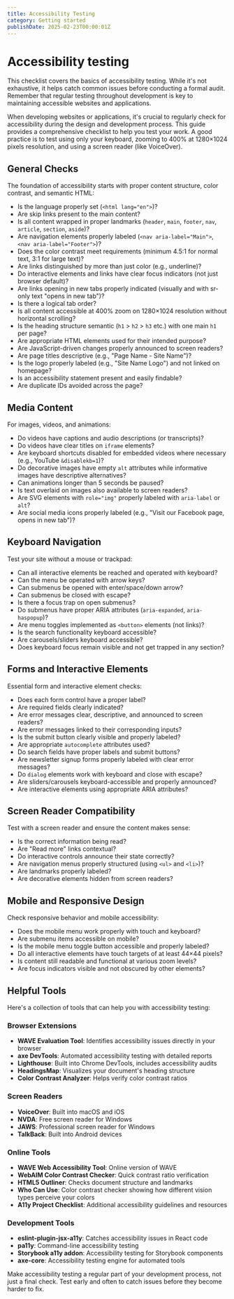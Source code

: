 ```yaml
---
title: Accessibility Testing
category: Getting started
publishDate: 2025-02-23T00:00:01Z
---
```


# Accessibility testing

This checklist covers the basics of accessibility testing. While it's not exhaustive, it helps catch common issues before conducting a formal audit. Remember that regular testing throughout development is key to maintaining accessible websites and applications.

When developing websites or applications, it's crucial to regularly check for accessibility during the design and development process. This guide provides a comprehensive checklist to help you test your work. A good practice is to test using only your keyboard, zooming to 400% at 1280×1024 pixels resolution, and using a screen reader (like VoiceOver).

## General Checks

The foundation of accessibility starts with proper content structure, color contrast, and semantic HTML:

- Is the language properly set (`<html lang="en">`)?
- Are skip links present to the main content?
- Is all content wrapped in proper landmarks (`header`, `main`, `footer`, `nav`, `article`, `section`, `aside`)?
- Are navigation elements properly labeled (`<nav aria-label="Main">`, `<nav aria-label="Footer">`)?
- Does the color contrast meet requirements (minimum 4.5:1 for normal text, 3:1 for large text)?
- Are links distinguished by more than just color (e.g., underline)?
- Do interactive elements and links have clear focus indicators (not just browser default)?
- Are links opening in new tabs properly indicated (visually and with sr-only text "opens in new tab")?
- Is there a logical tab order?
- Is all content accessible at 400% zoom on 1280×1024 resolution without horizontal scrolling?
- Is the heading structure semantic (`h1` > `h2` > `h3` etc.) with one main `h1` per page?
- Are appropriate HTML elements used for their intended purpose?
- Are JavaScript-driven changes properly announced to screen readers?
- Are page titles descriptive (e.g., "Page Name - Site Name")?
- Is the logo properly labeled (e.g., "Site Name Logo") and not linked on homepage?
- Is an accessibility statement present and easily findable?
- Are duplicate IDs avoided across the page?

## Media Content

For images, videos, and animations:

- Do videos have captions and audio descriptions (or transcripts)?
- Do videos have clear titles on `iframe` elements?
- Are keyboard shortcuts disabled for embedded videos where necessary (e.g., YouTube `&disablekb=1`)?
- Do decorative images have empty `alt` attributes while informative images have descriptive alternatives?
- Can animations longer than 5 seconds be paused?
- Is text overlaid on images also available to screen readers?
- Are SVG elements with `role="img"` properly labeled with `aria-label` or `alt`?
- Are social media icons properly labeled (e.g., "Visit our Facebook page, opens in new tab")?

## Keyboard Navigation

Test your site without a mouse or trackpad:

- Can all interactive elements be reached and operated with keyboard?
- Can the menu be operated with arrow keys?
- Can submenus be opened with enter/space/down arrow?
- Can submenus be closed with escape?
- Is there a focus trap on open submenus?
- Do submenus have proper ARIA attributes (`aria-expanded`, `aria-haspopup`)?
- Are menu toggles implemented as `<button>` elements (not links)?
- Is the search functionality keyboard accessible?
- Are carousels/sliders keyboard accessible?
- Does keyboard focus remain visible and not get trapped in any section?

## Forms and Interactive Elements

Essential form and interactive element checks:

- Does each form control have a proper label?
- Are required fields clearly indicated?
- Are error messages clear, descriptive, and announced to screen readers?
- Are error messages linked to their corresponding inputs?
- Is the submit button clearly visible and properly labeled?
- Are appropriate `autocomplete` attributes used?
- Do search fields have proper labels and submit buttons?
- Are newsletter signup forms properly labeled with clear error messages?
- Do `dialog` elements work with keyboard and close with escape?
- Are sliders/carousels keyboard-accessible and properly announced?
- Are interactive elements using appropriate ARIA attributes?

## Screen Reader Compatibility

Test with a screen reader and ensure the content makes sense:

- Is the correct information being read?
- Are "Read more" links contextual?
- Do interactive controls announce their state correctly?
- Are navigation menus properly structured (using `<ul>` and `<li>`)?
- Are landmarks properly labeled?
- Are decorative elements hidden from screen readers?

## Mobile and Responsive Design

Check responsive behavior and mobile accessibility:

- Does the mobile menu work properly with touch and keyboard?
- Are submenu items accessible on mobile?
- Is the mobile menu toggle button accessible and properly labeled?
- Do all interactive elements have touch targets of at least 44×44 pixels?
- Is content still readable and functional at various zoom levels?
- Are focus indicators visible and not obscured by other elements?

## Helpful Tools

Here's a collection of tools that can help you with accessibility testing:

### Browser Extensions

- **WAVE Evaluation Tool**: Identifies accessibility issues directly in your browser
- **axe DevTools**: Automated accessibility testing with detailed reports
- **Lighthouse**: Built into Chrome DevTools, includes accessibility audits
- **HeadingsMap**: Visualizes your document's heading structure
- **Color Contrast Analyzer**: Helps verify color contrast ratios

### Screen Readers

- **VoiceOver**: Built into macOS and iOS
- **NVDA**: Free screen reader for Windows
- **JAWS**: Professional screen reader for Windows
- **TalkBack**: Built into Android devices

### Online Tools

- **WAVE Web Accessibility Tool**: Online version of WAVE
- **WebAIM Color Contrast Checker**: Quick contrast ratio verification
- **HTML5 Outliner**: Checks document structure and landmarks
- **Who Can Use**: Color contrast checker showing how different vision types perceive your colors
- **A11y Project Checklist**: Additional accessibility guidelines and resources

### Development Tools

- **eslint-plugin-jsx-a11y**: Catches accessibility issues in React code
- **pa11y**: Command-line accessibility testing
- **Storybook a11y addon**: Accessibility testing for Storybook components
- **axe-core**: Accessibility testing engine for automated tools

Make accessibility testing a regular part of your development process, not just a final check. Test early and often to catch issues before they become harder to fix.
